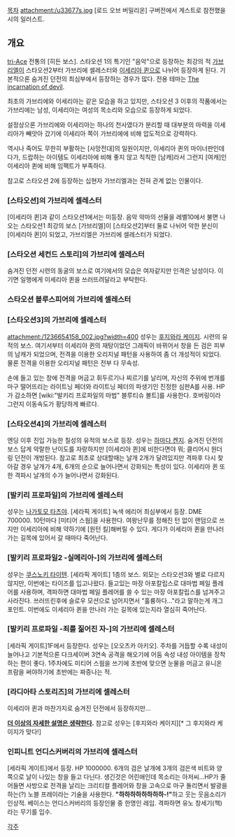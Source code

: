 [[목차]]
attachment:/u33677s.jpg
[로드 오브 버밀리온] 구버전에서 게스트로 참전했을시의 일러스트.

== 개요 ==
[[tri-Ace]] 전통의 [히든 보스]. 스타오션 1의 특기인 "음악"으로 등장하는 최강의 적 [[가브리엘]]이 스타오션2부터 가브리에 셀레스터와 [[이세리아 퀸]]으로 나뉘어 등장하게 된다. 기본적으론 숨겨진 던전의 최심부에서 등장하는 경우가 많다. 전용 테마는 [http://www.nicozon.net/watch/sm8404517 The incarnation of devil].

최초의 가브리에와 이세리아는 같은 모습을 하고 있지만, 스타오션 3 이후의 작품에서는 가브리에는 남성, 이세리아는 여성의 목소리와 모습으로 등장하게 되었다.

설정상으론 가브리에와 이세리아는 하나의 천사였다가 분리할 때 대부분의 마력을 이세리아가 빼앗아 갔기에 이세리아 쪽이 가브리에에 비해 압도적으로 강력하다.

역시나 죽어도 무한히 부활하는 [사망전대]의 일원이지만, 이세리아 퀸의 마이너판인데다가, 드랍하는 아이템도 이세리아에 비해 좋지 않고 칙칙한 [남캐]라서 그런지 [여캐]인 이세리아 퀸에 비해 임팩트가 부족하다.

참고로 스타오션 2에 등장하는 십현자 가브리엘과는 전혀 관계 없는 인물이다.

=== [스타오션]의 가브리에 셀레스터 ===
[이세리아 퀸]과 같이 스타오션1에서는 미등장. 음악 악마의 선율을 레벨10에서 불면 나오는 스타오션1 최강의 보스 [가브리엘]이 [스타오션2]부터 둘로 나뉘어 악한 분신이 [이세리아 퀸]이 되었고, 가브리엘은 가브리에 셀레스터가 되었다.

=== [스타오션 세컨드 스토리]의 가브리에 셀레스터 ===
숨겨진 던전 시련의 동굴의 보스로 여기에서의 모습은 여자같지만 인격은 남성이다. 이기면 일행에게 이세리아 퀸을 쓰러뜨려달라고 부탁한다.

=== 스타오션 블루스피어의 가브리에 셀레스터 ===

=== [스타오션3]의 가브리에 셀레스터 ===
attachment:/1236654158_002.jpg?width=400
성우는 [[후지와라 케이지]]. 시련의 유적의 보스. 여기서부터 이세리아 퀸의 재탕이었던 그래픽이 바뀌어서 창을 든 검은 피부의 남캐가 되었으며, 전격을 이용한 오리지널 패턴을 사용하여 좀 더 개성적이 되었다. 물론 전격을 이용한 오리지널 패턴은 전부 다 무속성.

손에 들고 있는 창에 전격을 머금고 휘두르기나 찌르기를 날리며, 자신의 주위에 번개를 마구 떨어뜨리는 라이트닝 페더와 라이트닝 페더의 파생기인 진정한 심판A를 사용. HP가 감소하면 [wiki:"발키리 프로파일의 마법" 블루티슈 볼트]를 사용한다. 호버링이라 그런지 이동속도가 황당하게 빠르다.

=== [스타오션4]의 가브리에 셀레스터 ===
{{{#!html
<object type='application/x-shockwave-flash' width='502px' height='399px' align='middle' classid='clsid:d27cdb6e-ae6d-11cf-96b8-444553540000' codebase='http://fpdownload.macromedia.com/pub/shockwave/cabs/flash/swflash.cab#version=8,0,0,0'><param name='movie' value='http://flvs.daum.net/flvPlayer.swf?vid=VQoLxdFiVYw$' /><param name='allowScriptAccess' value='always' /><param name='allowFullScreen' value='true' /><param name='bgcolor' value='#000000' /><embed src='http://flvs.daum.net/flvPlayer.swf?vid=VQoLxdFiVYw$' width='400px' height='320px' allowScriptAccess='always' type='application/x-shockwave-flash' allowFullScreen='true' bgcolor='#000000' ></embed></object>
}}}
엔딩 이후 진입 가능한 칠성의 유적의 보스로 등장. 성우는 [[하마다 켄지]]. 숨겨진 던전의 보스 답게 악랄한 난이도를 자랑하지만 [이세리아 퀸]에 비한다면야 뭐; 클리어시 원더링 던전이 개방된다. 참고로 최초로 상대할때는 날개 2개가 달려있지만 격파후 다시 찾아갈 경우 날개가 4개, 6개의 순으로 늘어나면서 강화되는 특성이 있다. 이세리아 퀸 또한 격파시 날개의 수가 늘어나면서 강화된다.

=== [발키리 프로파일]의 가브리에 셀레스터 ===
성우는 [[나가토모 타츠야]]. [세라픽 게이트] 녹색 에리어 최심부에서 등장. DME 700000. 10턴마다 [미티어 스웜]을 사용한다. 여왕난무를 정해진 턴 없이 랜덤으로 쓰지만 이세리아에 비해 약하기에 [원턴 킬]해버릴 수 있다. 게다가 이세리아 퀸을 만나러 가는 길목에 있어서 갈 때마다 죽어난다.

=== [발키리 프로파일2 -실메리아-]의 가브리에 셀레스터 ===
성우는 [[쿠스노키 타이텐]]. [세라픽 게이트] 1층의 보스. 외모는 스타오션3와 별로 다르지 않지만, 이번에는 타이즈를 입고나왔다. 들고있는 마장 아포칼립스로 대마법 페일 플레어를 사용하며, 격파하면 대마법 페일 플레어를 쓸 수 있는 마장 아포칼립스를 넘겨주고 사라진다. 쓰러뜨린후에 슬로우 모션으로 넘어지면서 "훌륭하다..."라고 말하는게 개그 포인트. 이번에도 이세리아 퀸을 만나러 가는 길목에 있는지라 열심히 죽어난다.

=== [발키리 프로파일 -죄를 짊어진 자-]의 가브리에 셀레스터 ===
[세라픽 게이트]1F에서 등장한다. 성우는 [오오츠카 아키오]. 주차를 거듭할 수록 내성이 늘어나고 기본적으론 다크세이버 3연속 공격을 해오기에 어둠 속성 내성 아이템을 장착하는 편이 좋다. 1주차에도 미티어 스웜을 쓰기에 초반에 맞으면 눈물을 머금고 유니온 프람을 써야하기에 초반에는 짜증나는 적.

=== [라디아타 스토리즈]의 가브리에 셀레스터 ===
이세리아 퀸과 마찬가지로 숨겨진 던전에서 등장하지만...

'''[http://blog.dreamwiz.com/123456789112/6391522 더 이상의 자세한 설명은 생략한다].'''
참고로 성우는 [후지와라 케이지][* 그 후지와라 케이지가 맞다!]

=== 인피니트 언디스커버리의 가브리에 셀레스터 ===
[세라픽 게이트]에서 등장. HP 1000000. 6개의 검은 날개에 3개의 검은색 비트와 양쪽으로 날이 나있는 창을 들고 다닌다. 생긴것은 어린애인데 목소리는 아저씨...HP가 줄어들면 사방으로 전격을 날리는 크리티컬 플레어와 창을 고속으로 마구 돌리면서 발광을 하는(?) 노블 프레이라는 기술을 사용한다. '''"하하하하하하하하-!"'''하고 웃는 웃음소리가 인상적. 베이스는 언디스커버리의 등장인물 중 한명인 레임. 격파하면 유노 창세기(책)라는 무기를 입수.

[[각주]]
